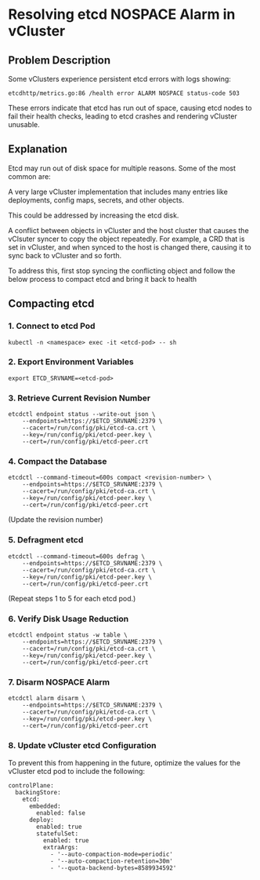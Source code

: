 # Resolving etcd NOSPACE Alarm in vCluster

## Problem Description

Some vClusters experience persistent etcd errors with logs showing:

```
etcdhttp/metrics.go:86 /health error ALARM NOSPACE status-code 503
```

These errors indicate that etcd has run out of space, causing etcd nodes to fail their health checks, leading to etcd crashes and rendering vCluster unusable.

## Explanation

Etcd may run out of disk space for multiple reasons. Some of the most common are:

A very large vCluster implementation that includes many entries like deployments, config maps, secrets, and other objects.

This could be addressed by increasing the etcd disk.

A conflict between objects in vCluster and the host cluster that causes the vClsuter syncer to copy the object repeatedly. For example, a CRD that is set in vCluster, and when synced to the host is changed there, causing it to sync back to vCluster and so forth.

To address this, first stop syncing the conflicting object and follow the below process to compact etcd and bring it back to health

## Compacting etcd

### 1\. Connect to etcd Pod

```
kubectl -n <namespace> exec -it <etcd-pod> -- sh
```

### 2\. Export Environment Variables

```
export ETCD_SRVNAME=<etcd-pod>
```

### 3\. Retrieve Current Revision Number

```
etcdctl endpoint status --write-out json \
    --endpoints=https://$ETCD_SRVNAME:2379 \
    --cacert=/run/config/pki/etcd-ca.crt \
    --key=/run/config/pki/etcd-peer.key \
    --cert=/run/config/pki/etcd-peer.crt
```

### 4\. Compact the Database

```
etcdctl --command-timeout=600s compact <revision-number> \
    --endpoints=https://$ETCD_SRVNAME:2379 \
    --cacert=/run/config/pki/etcd-ca.crt \
    --key=/run/config/pki/etcd-peer.key \
    --cert=/run/config/pki/etcd-peer.crt
```

(Update the revision number)

### 5\. Defragment etcd

```
etcdctl --command-timeout=600s defrag \
    --endpoints=https://$ETCD_SRVNAME:2379 \
    --cacert=/run/config/pki/etcd-ca.crt \
    --key=/run/config/pki/etcd-peer.key \
    --cert=/run/config/pki/etcd-peer.crt
```

(Repeat steps 1 to 5 for each etcd pod.)

### 6\. Verify Disk Usage Reduction

```
etcdctl endpoint status -w table \
    --endpoints=https://$ETCD_SRVNAME:2379 \
    --cacert=/run/config/pki/etcd-ca.crt \
    --key=/run/config/pki/etcd-peer.key \
    --cert=/run/config/pki/etcd-peer.crt
```

### 7\. Disarm NOSPACE Alarm

```
etcdctl alarm disarm \
    --endpoints=https://$ETCD_SRVNAME:2379 \
    --cacert=/run/config/pki/etcd-ca.crt \
    --key=/run/config/pki/etcd-peer.key \
    --cert=/run/config/pki/etcd-peer.crt
```

### 8\. Update vCluster etcd Configuration

To prevent this from happening in the future, optimize the values for the vCluster etcd pod to include the following:

```
controlPlane:
  backingStore:
    etcd:
      embedded:
        enabled: false
      deploy:
        enabled: true
        statefulSet:
          enabled: true
          extraArgs:
            - '--auto-compaction-mode=periodic'
            - '--auto-compaction-retention=30m'
            - '--quota-backend-bytes=8589934592'
```
